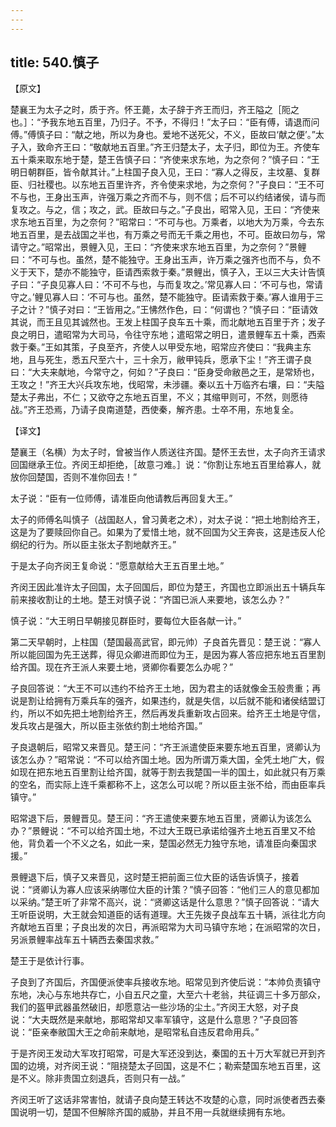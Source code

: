 ```yaml
---
---
---
```

title: 540.慎子
---



【原文】

楚襄王为太子之时，质于齐。怀王薨，太子辞于齐王而归，齐王隘之［阨之也。］：“予我东地五百里，乃归子。不予，不得归！”太子曰：“臣有傅，请退而问傅。”傅慎子曰：“献之地，所以为身也。爱地不送死父，不义，臣故曰‘献之便’。”太子入，致命齐王曰：“敬献地五百里。”齐王归楚太子，太子归，即位为王。齐使车五十乘来取东地于楚，楚王告慎子曰：“齐使来求东地，为之奈何？”慎子曰：“王明日朝群臣，皆令献其计。”上柱国子良入见，王曰：“寡人之得反，主坟墓、复群臣、归社稷也。以东地五百里许齐，齐令使来求地，为之奈何？”子良曰：“王不可不与也，王身出玉声，许强万乘之齐而不与，则不信；后不可以约结诸侯，请与而复攻之。与之，信；攻之，武。臣故曰与之。”子良出，昭常入见，王曰：“齐使来求东地五百里，为之奈何？”昭常曰：“不可与也。万乘者，以地大为万乘，今去东地五百里，是去战国之半也，有万乘之号而无千乘之用也，不可。臣故曰勿与，常请守之。”昭常出，景鲤入见，王曰：“齐使来求东地五百里，为之奈何？”景鲤曰：“不可与也。虽然，楚不能独守。王身出玉声，许万乘之强齐也而不与，负不义于天下，楚亦不能独守，臣请西索救于秦。”景鲤出，慎子入，王以三大夫计告慎子曰：“子良见寡人曰：‘不可不与也，与而复攻之。’常见寡人曰：‘不可与也，常请守之。’鲤见寡人曰：‘不可与也。虽然，楚不能独守。臣请索救于秦。’寡人谁用于三子之计？”慎子对曰：“王皆用之。”王怫然作色，曰：“何谓也？”慎子曰：“臣请效其说，而王且见其诚然也。王发上柱国子良车五十乘，而北献地五百里于齐；发子良之明日，遣昭常为大司马，令往守东地；遣昭常之明日，遣景鲤车五十乘，西索救于秦。”王如其策，子良至齐，齐使人以甲受东地，昭常应齐使曰：“我典主东地，且与死生，悉五尺至六十，三十余万，敝甲钝兵，愿承下尘！”齐王谓子良曰：“大夫来献地，今常守之，何如？”子良曰：“臣身受命敝邑之王，是常矫也，王攻之！”齐王大兴兵攻东地，伐昭常，未涉疆。秦以五十万临齐右壤，曰：“夫隘楚太子弗出，不仁；又欲夺之东地五百里，不义；其缩甲则可，不然，则愿待战。”齐王恐焉，乃请子良南道楚，西使秦，解齐患。士卒不用，东地复全。

【译文】

楚襄王（名横）为太子时，曾被当作人质送往齐国。楚怀王去世，太子向齐王请求回国继承王位。齐闵王却拒绝，［故意刁难。］说：“你割让东地五百里给寡人，就放你回楚国，否则不准你回去！”

太子说：“臣有一位师傅，请准臣向他请教后再回复大王。”

太子的师傅名叫慎子（战国赵人，曾习黄老之术），对太子说：“把土地割给齐王，这是为了要赎回你自己。如果为了爱惜土地，就不回国为父王奔丧，这是违反人伦纲纪的行为。所以臣主张太子割地献齐王。”

于是太子向齐闵王复命说：“愿意献给大王五百里土地。”

齐闵王因此准许太子回国，太子回国后，即位为楚王，齐国也立即派出五十辆兵车前来接收割让的土地。楚王对慎子说：“齐国已派人来要地，该怎么办？”

慎子说：“大王明日早朝接见群臣时，要每位大臣各献一计。”

第二天早朝时，上柱国（楚国最高武官，即元帅）子良首先晋见：楚王说：“寡人所以能回国为先王送葬，得见众卿进而即位为王，是因为寡人答应把东地五百里割给齐国。现在齐王派人来要土地，贤卿你看要怎么办呢？”

子良回答说：“大王不可以违约不给齐王土地，因为君主的话就像金玉般贵重；再说是割让给拥有万乘兵车的强齐，如果违约，就是失信，以后就不能和诸侯结盟订约，所以不如先把土地割给齐王，然后再发兵重新攻占回来。给齐王土地是守信，发兵攻占是强大，所以臣主张依约割土地给齐国。”

子良退朝后，昭常又来晋见。楚王问：“齐王派遣使臣来要东地五百里，贤卿认为该怎么办？”昭常说：“不可以给齐国土地。因为所谓万乘大国，全凭土地广大，假如现在把东地五百里割让给齐国，就等于割去我楚国一半的国土，如此就只有万乘的空名，而实际上连千乘都称不上，这怎么可以呢？所以臣主张不给，而由臣率兵镇守。”

昭常退下后，景鲤晋见。楚王问：“齐王遣使来要东地五百里，贤卿认为该怎么办？”景鲤说：“不可以给齐国土地，不过大王既已承诺给强齐土地五百里又不给他，背负着一个不义之名，如此一来，楚国必然无力独守东地，请准臣向秦国求援。”

景鲤退下后，慎子又来晋见，这时楚王把前面三位大臣的话告诉慎子，接着说：“贤卿认为寡人应该采纳哪位大臣的计策？”慎子回答：“他们三人的意见都加以采纳。”楚王听了非常不高兴，说：“贤卿这话是什么意思？”慎子回答说：“请大王听臣说明，大王就会知道臣的话有道理。大王先拨子良战车五十辆，派往北方向齐献地五百里；子良出发的次日，再派昭常为大司马镇守东地；在派昭常的次日，另派景鲤率战车五十辆西去秦国求救。”

楚王于是依计行事。

子良到了齐国后，齐国便派使率兵接收东地。昭常见到齐使后说：“本帅负责镇守东地，决心与东地共存亡，小自五尺之童，大至六十老翁，共征调三十多万部众，我们的盔甲武器虽然破旧，却愿意沾一些沙场的尘土。”齐闵王大怒，对子良说：“大夫既然是来献地，那昭常却又率军镇守，这是什么意思？”子良回答说：“臣亲奉敝国大王之命前来献地，是昭常私自违反君命用兵。”

于是齐闵王发动大军攻打昭常，可是大军还没到达，秦国的五十万大军就已开到齐国的边境，对齐闵王说：“阻挠楚太子回国，这是不仁；勒索楚国东地五百里，这是不义。除非贵国立刻退兵，否则只有一战。”

齐闵王听了这话非常害怕，就请子良向楚王转达不攻楚的心意，同时派使者西去秦国说明一切，楚国不但解除齐国的威胁，并且不用一兵就继续拥有东地。